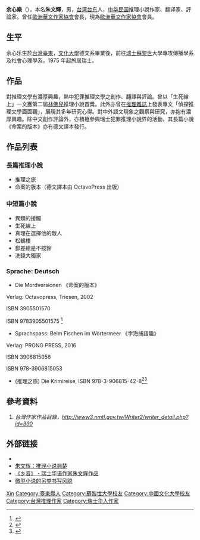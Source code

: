 {{Otheruses|other=名为余心乐的其他人物|余心乐}}
{{Infobox writer
| name         = 朱文輝
| image        = 
| imagesize    = 
| caption      = 
| pseudonym    =  
| birthname    = 
| birthdate    = {{birth date and age|1948|06|04}}
| birthplace   = {{ROC}}[[台灣|台灣]][[臺東縣|臺東]]
| residence    = {{CHE}}
| deathdate    = 
| deathplace   = 
| occupation   = 作家
| alma_mater   = [[文化大學|文化大學]]<br>[[蘇黎世大學|蘇黎世大學]]
| period       = 
| genre        = 
| subject      = 小說
| movement     = 
| notableworks = 《推理之旅》<br>《命案的版本》<br>《洗錢大獨家》
| spouse       = 
| awards       = 林佛兒推理小說首獎
| signature    = 
| website      = 
}}

'''余心樂'''（{{bd|1948年|6月4日|||Y余}}），本名'''朱文輝'''，男，[[台湾|台湾]][[臺東縣|台东]]人，[[中华民国|中华民国]]推理小說作家、翻译家、評論家。曾任[[歐洲華文作家協會|歐洲華文作家協會]]會長，現為[[歐洲華文作家協會|歐洲華文作家協會]]會員。

== 生平 ==
余心乐生於[[台灣|台灣]][[臺東縣|臺東]]，[[文化大學|文化大學]]德文系畢業後，前往[[瑞士|瑞士]][[蘇黎世|蘇黎世]]大學專攻傳播學系及社會心理學系，1975 年起旅居瑞士。

== 作品 ==
對推理文學有濃厚興趣，熱中犯罪推理文學之創作、翻譯與評論。曾以「生死線上」一文獲第二屆[[林佛兒|林佛兒]]推理小說首獎。此外亦曾在[[推理雜誌|推理雜誌]]上發表專文「偵探推理文學面面觀」，展現其多年研究心得。對中外語文現象之觀察與研究，亦抱有濃厚興趣。除中文創作評論外，亦積極參與瑞士犯罪推理小說界的活動，其長篇小說《命案的版本》亦有德文譯本發行。

== 作品列表 ==
=== 長篇推理小說 ===
* 推理之旅
* 命案的版本（德文譯本由 OctavoPress 出版）

=== 中短篇小說 ===
* 異類的接觸
* 生死線上
* 真理在選擇他的敵人
* 松鶴樓
* 郵差總是不按鈴
* 洗錢大獨家

=== Sprache: Deutsch ===
* Die Mordversionen 《命案的版本》

Verlag: Octavopress, Triesen, 2002

ISBN 3905501570  

ISBN 9783905501575 <ref>{{Cite web |url=http://www.zvab.com/Mordversionen-Wen-huei-Chu-Octavopress-Triesen/18965882079/bd |title=Die Mordversionen |accessdate=2016-10-19 |archive-date=2019-06-17 |archive-url=https://web.archive.org/web/20190617000030/https://www.zvab.com/Mordversionen-Wen-huei-Chu-Octavopress-Triesen/18965882079/bd |dead-url=no }}</ref>

* Sprachspass: Beim Fischen im Wörtermeer 《字海捕語趣》

Verlag: PRONG PRESS, 2016

ISBN 3906815056

ISBN 978-3906815053

* (推理之旅) Die Krimireise, ISBN 978-3-906815-42-8<ref>{{Cite web |url=https://www.lehmanns.de/shop/literatur/56751497-9783906815428-die-krimireise |title=Die Krimireise |access-date=2021-07-25 |archive-date=2021-07-25 |archive-url=https://web.archive.org/web/20210725194926/https://www.lehmanns.de/shop/literatur/56751497-9783906815428-die-krimireise |dead-url=no }}</ref><ref>{{Cite web |url=https://portal.dnb.de/opac.htm?method=simpleSearch&cqlMode=true&query=idn%3D1100552960 |title=Sprachspass : Beim Fischen im Wörtermeer |accessdate=2016-10-19 |archive-date=2019-06-08 |archive-url=https://web.archive.org/web/20190608221546/https://portal.dnb.de/opac.htm?method=simpleSearch&cqlMode=true&query=idn%3D1100552960 |dead-url=no }}</ref>

== 參考資料 ==
{{reflist}}
# ''台灣作家作品目錄，[http://www3.nmtl.gov.tw/Writer2/writer_detail.php?id=390 http://www3.nmtl.gov.tw/Writer2/writer_detail.php?id=390] {{Wayback|url=http://www3.nmtl.gov.tw/Writer2/writer_detail.php?id=390 |date=20160304082724 }}''

== 外部链接 ==
* {{DNB-Portal|12376419X}}
* [https://web.archive.org/web/20160503062312/http://xinbao.de/xinbao/xinbao/rwtx/2014-07-14/469364.html 朱文辉：推理小说翘楚]
* [https://web.archive.org/web/20160818162953/http://www.wtoutiao.com/p/197oO6W.html 《乡音》 - 瑞士华语作家朱文辉作品]
* [https://web.archive.org/web/20160821011342/http://wxs.hi2net.com/home/news_read.asp?NewsID=53586 微型小说的另类书写风貌]

{{Authority control|TYP=p|CALIS=n2004017868|VIAF=10762420|GND=12376419X|HKCAN=9811121333203406}}
{{DEFAULTSORT:Y}}
[[Category:余姓|Xin]]
[[Category:臺東縣人|Category:臺東縣人]]
[[Category:蘇黎世大學校友|Category:蘇黎世大學校友]]
[[Category:中國文化大學校友|Category:中國文化大學校友]]
[[Category:台灣推理作家|Category:台灣推理作家]]
[[Category:瑞士华人作家|Category:瑞士华人作家]]